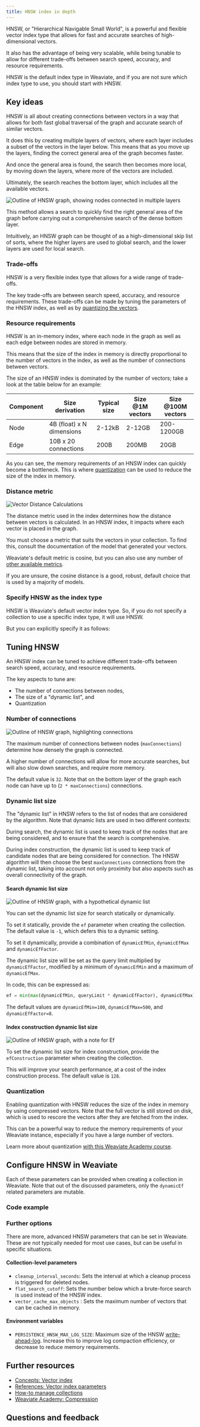 ```yaml
---
title: HNSW index in depth
---
```



HNSW, or "Hierarchical Navigable Small World", is a powerful and flexible vector index type that allows for fast and accurate searches of high-dimensional vectors.

It also has the advantage of being very scalable, while being tunable to allow for different trade-offs between search speed, accuracy, and resource requirements.

HNSW is the default index type in Weaviate, and if you are not sure which index type to use, you should start with HNSW.

## <i class="fa-solid fa-square-chevron-right"></i> Key ideas

HNSW is all about creating connections between vectors in a way that allows for both fast global traversal of the graph and accurate search of similar vectors.

It does this by creating multiple layers of vectors, where each layer includes a subset of the vectors in the layer below. This means that as you move up the layers, finding the correct general area of the graph becomes faster.

And once the general area is found, the search then becomes more local, by moving down the layers, where more of the vectors are included.

Ultimately, the search reaches the bottom layer, which includes all the available vectors.


<div class="academy-img-md">
  <img src={HNSWDiagram} alt="Outline of HNSW graph, showing nodes connected in multiple layers"/>
</div>

This method allows a search to quickly find the right general area of the graph before carrying out a comprehensive search of the dense bottom layer.

Intuitively, an HNSW graph can be thought of as a high-dimensional skip list of sorts, where the higher layers are used to global search, and the lower layers are used for local search.

### <i class="fa-solid fa-chalkboard"></i> Trade-offs

HNSW is a very flexible index type that allows for a wide range of trade-offs.

The key trade-offs are between search speed, accuracy, and resource requirements. These trade-offs can be made by tuning the parameters of the HNSW index, as well as by [quantizing the vectors](../compression/index.md).

### <i class="fa-solid fa-chalkboard"></i> Resource requirements

HNSW is an in-memory index, where each node in the graph as well as each edge between nodes are stored in memory.

This means that the size of the index in memory is directly proportional to the number of vectors in the index, as well as the number of connections between vectors.

The size of an HNSW index is dominated by the number of vectors; take a look at the table below for an example:

| Component | Size derivation | Typical size | Size @1M vectors | Size @100M vectors |
| --- | --- | --- | --- | --- |
| Node | 4B (float) x N dimensions | 2-12kB | 2-12GB | 200-1200GB |
| Edge | 10B x 20 connections | 200B | 200MB | 20GB |

As you can see, the memory requirements of an HNSW index can quickly become a bottleneck. This is where [quantization](../compression/index.md) can be used to reduce the size of the index in memory.

### <i class="fa-solid fa-chalkboard"></i> Distance metric

![Vector Distance Calculations](../../../../blog/2024-03-26-intel/img/vector_distance.png)

The distance metric used in the index determines how the distance between vectors is calculated. In an HNSW index, it impacts where each vector is placed in the graph.

You must choose a metric that suits the vectors in your collection. To find this, consult the documentation of the model that generated your vectors.

Weaviate's default metric is cosine, but you can also use any number of [other available metrics](/docs/weaviate/config-refs/distances.md).

If you are unsure, the cosine distance is a good, robust, default choice that is used by a majority of models.

### <i class="fa-solid fa-code"></i> Specify HNSW as the index type

HNSW is Weaviate's default vector index type. So, if you do not specify a collection to use a specific index type, it will use HNSW.

But you can explicitly specify it as follows:

<FilteredTextBlock
  text={PyCode}
  startMarker="# START ConfigHNSW"
  endMarker="# END ConfigHNSW"
  language="py"
/>

## <i class="fa-solid fa-square-chevron-right"></i> Tuning HNSW

An HNSW index can be tuned to achieve different trade-offs between search speed, accuracy, and resource requirements.

The key aspects to tune are:
- The number of connections between nodes,
- The size of a "dynamic list", and
- Quantization

### <i class="fa-solid fa-chalkboard"></i> Number of connections


<div class="academy-img-md">
  <img src={maxConnectionsDiagram} alt="Outline of HNSW graph, highlighting connections"/>
</div>

The maximum number of connections between nodes (`maxConnections`) determine how densely the graph is connected.

A higher number of connections will allow for more accurate searches, but will also slow down searches, and require more memory.

The default value is `32`. Note that on the bottom layer of the graph each node can have up to (`2 * maxConnections`) connections.

### <i class="fa-solid fa-chalkboard"></i> Dynamic list size

The "dynamic list" in HNSW refers to the list of nodes that are considered by the algorithm. Note that dynamic lists are used in two different contexts:

During search, the dynamic list is used to keep track of the nodes that are being considered, and to ensure that the search is comprehensive.

During index construction, the dynamic list is used to keep track of candidate nodes that are being considered for connection. The HNSW algorithm will then choose the best `maxConnections` connections from the dynamic list, taking into account not only proximity but also aspects such as overall connectivity of the graph.

#### Search dynamic list size


<div class="academy-img-md">
  <img src={EfDiagram} alt="Outline of HNSW graph, with a hypothetical dynamic list"/>
</div>

You can set the dynamic list size for search statically or dynamically.

To set it statically, provide the `ef` parameter when creating the collection. The default value is `-1`, which defers this to a dynamic setting.

To set it dynamically, provide a combination of `dynamicEfMin`, `dynamicEfMax` and `dynamicEfFactor`.

The dynamic list size will be set as the query limit multiplied by `dynamicEfFactor`, modified by a minimum of `dynamicEfMin` and a maximum of `dynamicEfMax`.

In code, this can be expressed as:

```python
ef = min(max(dynamicEfMin, queryLimit * dynamicEfFactor), dynamicEfMax)
```

The default values are `dynamicEfMin=100`, `dynamicEfMax=500`, and `dynamicEfFactor=8`.

#### Index construction dynamic list size


<div class="academy-img-md">
  <img src={EfConstructionDiagram} alt="Outline of HNSW graph, with a note for Ef"/>
</div>

To set the dynamic list size for index construction, provide the `efConstruction` parameter when creating the collection.

This will improve your search performance, at a cost of the index construction process. The default value is `128`.

### <i class="fa-solid fa-chalkboard"></i> Quantization

Enabling quantization with HNSW reduces the size of the index in memory by using compressed vectors. Note that the full vector is still stored on disk, which is used to rescore the vectors after they are fetched from the index.

This can be a powerful way to reduce the memory requirements of your Weaviate instance, especially if you have a large number of vectors.

Learn more about quantization [with this Weaviate Academy course](../compression/index.md).

## <i class="fa-solid fa-square-chevron-right"></i> Configure HNSW in Weaviate

Each of these parameters can be provided when creating a collection in Weaviate. Note that out of the discussed parameters, only the `dynamicEf` related parameters are mutable.

### <i class="fa-solid fa-code"></i> Code example

<FilteredTextBlock
  text={PyCode}
  startMarker="# START CustomConfigHNSW"
  endMarker="# END CustomConfigHNSW"
  language="py"
/>

### <i class="fa-solid fa-chalkboard"></i> Further options

There are more, advanced HNSW parameters that can be set in Weaviate. These are not typically needed for most use cases, but can be useful in specific situations.

#### Collection-level parameters

- `cleanup_interval_seconds`: Sets the interval at which a cleanup process is triggered for deleted nodes.
- `flat_search_cutoff`: Sets the number below which a brute-force search is used instead of the HNSW index.
- `vector_cache_max_objects` : Sets the maximum number of vectors that can be cached in memory.

#### Environment variables

- `PERSISTENCE_HNSW_MAX_LOG_SIZE`: Maximum size of the HNSW [write-ahead-log](/docs/weaviate/concepts/storage.md#hnsw-vector-index-storage). Increase this to improve log compaction efficiency, or decrease to reduce memory requirements.

## <i class="fa-solid fa-square-chevron-right"></i> Further resources

- [Concepts: Vector index](/docs/weaviate/concepts/vector-index.md)
- [References: Vector index parameters](/docs/weaviate/config-refs/schema/vector-index.md)
- [How-to manage collections](/docs/weaviate/manage-data/collections.mdx)
- [Weaviate Academy: Compression](../compression/index.md)

## Questions and feedback


<DocsFeedback/>
